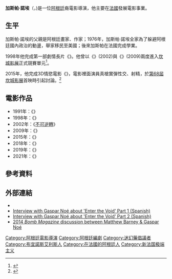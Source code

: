 {{noteTA
|G1=Show
|G2=Movie
|T=zh-hans:加斯帕尔·诺埃;zh-tw:加斯帕·諾埃;
|1=zh-hans:加斯帕尔·诺埃;zh-tw:加斯帕·諾埃;
}}
{{Infobox person
| name  = 加斯帕·諾埃<br/>Gaspar Noé
| image = Gaspar Noé 2012.jpg
| imagesize = 
| caption = 諾埃於2012年
| birth_date = {{birth date and age|1963|12|27}}
| birth_place = {{ARG}}[[布宜諾斯艾利斯|布宜諾斯艾利斯]]
| nationality = {{ARG}}
| years_active = 
| occupation = 電影導演、編劇、製片人
| spouse = 
}}

'''加斯帕·諾埃'''（{{lang-es|Gaspar Noé}}，{{bd|1963年|12月27日||}})是一位[[阿根廷|阿根廷]]裔電影導演，他主要在[[法國|法國]]發展電影事業。

== 生平 ==
加斯帕·諾埃的父親是阿根廷畫家、作家{{link-fr|路易斯·飛利浦·諾埃|Luis Felipe Noé}}；1976年，加斯帕·諾埃全家為了躲避阿根廷國內政治的動盪，舉家移民至美國；後來加斯帕在法國完成學業。

1998年他完成第一部劇情長片《{{link-fr|獨自站立|Seul contre tous (film, 1998)}}》。他曾以《{{link-fr|不可逆轉|Irréversible (film)}}》(2002)與《{{link-en|嗑到荼蘼|Enter the Void}}》(2009)兩度進入[[坎城影展|坎城影展]]正式競賽單元<ref>{{cite web |url=http://www.festival-cannes.fr/en/archives/2009/inCompetition.html |title=Festival de Cannes: In Competition |accessdate=2009-05-13 |work=festival-cannes.com |deadurl=yes |archiveurl=https://web.archive.org/web/20091003184949/http://www.festival-cannes.fr/en/archives/2009/inCompetition.html |archivedate=2009-10-03 }}</ref>。

2015年，他完成3D情慾電影《{{link-en|性本愛|Love (2015 film)}}》，電影裡面演員真槍實彈性交、射精，於[[第68屆坎城影展|第68屆坎城影展]]首映時引起討論。<ref name=deadline>{{cite web|url= http://deadline.com/2015/05/3d-porn-movie-love-cannes-1201430998/|title= Gaspar Noe’s 3D Porn Movie ‘Love’ Lands In Cannes: "This Could Never Have Been Made In America"|author= Pete Hammond|date= 2015-05-21|accessdate= 2015-05-22|work= [[deadline.com|deadline.com]]|archive-date= 2015-05-22|archive-url= https://web.archive.org/web/20150522051659/http://deadline.com/2015/05/3d-porn-movie-love-cannes-1201430998/|dead-url= no}}</ref>

== 電影作品 ==
*1991年：《{{link-en|馬肉 (電影)|Carne (film)|馬肉}}》
*1998年：《{{link-en|獨自站立|I Stand Alone (film)}}》
*2002年：《[[不可逆轉|不可逆轉]]》
*2009年：《{{link-en|嗑到荼蘼|Enter the Void}}》
*2015年：《{{link-en|性本愛|Love (2015 film)}}》
*2018年：《{{link-en|高潮 (電影)|Climax (2018 film)|高潮}}》
*2019年：《{{link-en|永恆之光|Lux Æterna (film)}}》
*2021年：《{{link-en|漩渦 (2021年電影)|Vortex (2021 film)|漩渦}}》

==參考資料==
{{reflist}}

==外部連結==
* {{IMDb name|id=0637615}}
* [https://www.youtube.com/watch?v=FNvh7WNFmqQ Interview with Gaspar Noé about 'Enter the Void' Part 1 (Spanish)] {{Wayback|url=https://www.youtube.com/watch?v=FNvh7WNFmqQ |date=20201210141610 }}
* [https://www.youtube.com/watch?v=86zS2FYLolw Interview with Gaspar Noé about 'Enter the Void' Part 2 (Spanish)] {{Wayback|url=https://www.youtube.com/watch?v=86zS2FYLolw |date=20201129133040 }}
* [http://bombmagazine.org/article/10019/matthew-barney-and-gaspar-no 2014 ''Bomb Magazine'' discussion between Matthew Barney & Gaspar Noé] {{Wayback|url=http://bombmagazine.org/article/10019/matthew-barney-and-gaspar-no |date=20150615071301 }}

{{加斯帕·諾埃}}
{{Authority control}}
{{DEFAULTSORT:Noé, Gaspar}}
[[Category:阿根廷電影導演|Category:阿根廷電影導演]]
[[Category:阿根廷編劇|Category:阿根廷編劇]]
[[Category:迷幻藥倡議者|Category:迷幻藥倡議者]]
[[Category:布宜諾斯艾利斯人|Category:布宜諾斯艾利斯人]]
[[Category:在法國的阿根廷人|Category:在法國的阿根廷人]]
[[Category:新法国极端主义|Category:新法国极端主义]]